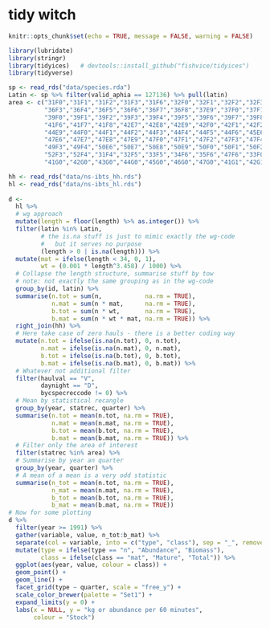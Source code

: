 # tidy witch {#witch}

```r
knitr::opts_chunk$set(echo = TRUE, message = FALSE, warning = FALSE)
```


```r
library(lubridate)
library(stringr)
library(tidyices)   # devtools::install_github("fishvice/tidyices")
library(tidyverse)
```


```r
sp <- read_rds("data/species.rda")
Latin <- sp %>% filter(valid_aphia == 127136) %>% pull(latin)
area <- c("31F0","31F1","31F2","31F3","31F6","32F0","32F1","32F2","32F3","32F4","33F1","33F2","33F3","33F4","34F0","34F1","34F2","34F3","34F4","34F5","35F0","35F1","35F2","35F3","35F4","35F5","36E8","36E9","36F0","36F1","36F2",
          "36F3","36F4","36F5","36F6","36F7","36F8","37E9","37F0","37F1","37F2","37F3","37F4","37F5","37F6","37F7","37F8","38E8","38E9","38F0","38F1","38F2","38F3","38F4","38F5","38F6","38F7","38F8","39E8","39E9",
          "39F0","39F1","39F2","39F3","39F4","39F5","39F6","39F7","39F8","40E7","40E8","40E9","40F0","40F1","40F2","40F3","40F4","40F5","40F6","40F7","40F8","41E7","41E8","41E9","41F0","41F1","41F2","41F3","41F4","41F5",
          "41F6","41F7","41F8","42E7","42E8","42E9","42F0","42F1","42F2","42F3","42F4","42F5","42F6","42F7","42F8","43E7","43E8","43E9","43F0","43F1","43F2","43F3","43F4","43F5","43F6","43F7","44E6","44E7","44E8",
          "44E9","44F0","44F1","44F2","44F3","44F4","44F5","44F6","45E6","45E7","45E8","45E9","45F0","45F1","45F2","45F3","45F4","45F5","45F6","46E6","46E7","46E8","46E9","46F0","46F1","46F2","46F3","46F4","46F5",
          "47E6","47E7","47E8","47E9","47F0","47F1","47F2","47F3","47F4","47F5","48E6","48E7","48E8","48E9","48F0","48F1","48F2","48F3","48F4","48F5","49E6","49E7","49E8","49E9","49F0","49F1","49F2",
          "49F3","49F4","50E6","50E7","50E8","50E9","50F0","50F1","50F2","50F3","50F4","51E6","51E7","51E8","51E9","51F0","51F1","51F2","51F3","51F4","52E6","52E7","52E8","52E9","52F0","52F1","52F2",
          "52F3","52F4","31F4","32F5","33F5","34F6","35F6","47F6","33F0","31F5","49F5","49F6","50F6","33F6","32F6","46F6","32F7","35F7","34F7","44F7","43F8","44F8","45F8","43F9","44F9","45F9","46F9",
          "41G0","42G0","43G0","44G0","45G0","46G0","47G0","41G1","42G1","43G1","44G1","45G1","46G1","41G2","42G2","43G2","48G0")

hh <- read_rds("data/ns-ibts_hh.rds")
hl <- read_rds("data/ns-ibts_hl.rds")
  
d <-
  hl %>%
  # wg approach
  mutate(length = floor(length) %>% as.integer()) %>%
  filter(latin %in% Latin,
         # the is.na stuff is just to mimic exactly the wg-code
         #   but it serves no purpose
         (length > 0 | is.na(length))) %>%
  mutate(mat = ifelse(length < 34, 0, 1),
         wt = (0.001 * length^3.458) / 1000) %>%
  # Collapse the length structure, summarise stuff by tow
  # note: not exactly the same grouping as in the wg-code
  group_by(id, latin) %>%
  summarise(n.tot = sum(n,            na.rm = TRUE),
            n.mat = sum(n * mat,      na.rm = TRUE),
            b.tot = sum(n * wt,       na.rm = TRUE),
            b.mat = sum(n * wt * mat, na.rm = TRUE)) %>%
  right_join(hh) %>%
  # Here take case of zero hauls - there is a better coding way
  mutate(n.tot = ifelse(is.na(n.tot), 0, n.tot),
         n.mat = ifelse(is.na(n.mat), 0, n.mat),
         b.tot = ifelse(is.na(b.tot), 0, b.tot),
         b.mat = ifelse(is.na(b.mat), 0, b.mat)) %>%
  # Whatever not additional filter
  filter(haulval == "V",
         daynight == "D",
         bycspecreccode != 0) %>%
  # Mean by statistical recangle
  group_by(year, statrec, quarter) %>%
  summarise(n.tot = mean(n.tot, na.rm = TRUE),
            n.mat = mean(n.mat, na.rm = TRUE),
            b.tot = mean(b.tot, na.rm = TRUE),
            b.mat = mean(b.mat, na.rm = TRUE)) %>%
  # Filter only the area of interest
  filter(statrec %in% area) %>%
  # Summarise by year an quarter
  group_by(year, quarter) %>%
  # A mean of a mean is a very odd statistic
  summarise(n_tot = mean(n.tot, na.rm = TRUE),
            n_mat = mean(n.mat, na.rm = TRUE),
            b_tot = mean(b.tot, na.rm = TRUE),
            b_mat = mean(b.mat, na.rm = TRUE))
# Now for some plotting
d %>%
  filter(year >= 1991) %>% 
  gather(variable, value, n_tot:b_mat) %>%
  separate(col = variable, into = c("type", "class"), sep = "_", remove = FALSE) %>%
  mutate(type = ifelse(type == "n", "Abundance", "Biomass"),
         class = ifelse(class == "mat", "Mature", "Total")) %>% 
  ggplot(aes(year, value, colour = class)) +
  geom_point() +
  geom_line() +
  facet_grid(type ~ quarter, scale = "free_y") +
  scale_color_brewer(palette = "Set1") +
  expand_limits(y = 0) +
  labs(x = NULL, y = "kg or abundance per 60 minutes",
       colour = "Stock")
```




